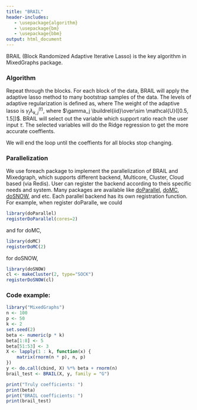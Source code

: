 ```yaml
---
title: "BRAIL"
header-includes:
   - \usepackage{algorithm}
   - \usepackage{bm}
   - \usepackage{bbm}
output: html_document
---
```


BRAIL (Block Randomized Adaptive Iterative Lasso) is the key algorithm in MixedGraphs package. 

### Algorithm
Repeat through the blocks. For each block of the data, BRAIL will apply the adaptive lasso method to many bootstrap samples of the data. The levels of adaptive regularization is defined as,
\begin{align*}
\lambda_{k,j}^{(t)} = \begin{cases} \eta^{(t)}_k   & \text{if } \hat{\beta}^{(t-1)}_{k,j} \neq 0, \\ 
                                                       2\eta^{(t)}_k & \text{otherwise} \end{cases}
\end{align*}
where 
\begin{equation*} 
\eta^{(t)}_k=\frac{\Lambda_{\max}(\widehat{\mathbf{\Theta}}^{(t-1)}_k)}{\Lambda_{\max}(\mathbf{X}^T\mathbf{X})} \  \frac{1}{\sqrt{n} } \|\hat{\mathbf{\beta}}^{(t-1)}_{k}\|_{2} \sqrt{\frac{\log( p_{k})}{n}\hspace{3pt} \|\hat{\mathbf{\beta}}^{(t-1)}_{k} \|_{0} } 
\end{equation*}
The weight of the adaptive lasso is $\gamma_j\lambda^{(t)}_{k,j}$, where $\gamma_j \buildrel{iid}\over\sim \mathcal{U}([0.5, 1.5])$.
BRAIL will select out the variable which support ratio reach the user input $\tau$. The selected variables will do the Ridge regression to get the more accurate coeffients.

We will end the loop until the coeffients for all blocks stop changing.


### Parallelization
We use foreach package to implement the parallelization of BRAIL and Mixedgraph, which supports different backend, Multicore, Cluster, Cloud based (via Redis). User can register the backend according to theis specific needs and system. Many packages are available like [doParallel](https://cran.r-project.org/web/packages/doParallel/vignettes/gettingstartedParallel.pdf), [doMC](https://cran.r-project.org/web/packages/doMC/vignettes/gettingstartedMC.pdf), [doSNOW](https://cran.r-project.org/web/packages/doSNOW/index.html), and etc. Each parallel backend has its own registration function. For example, when register doParalle, we could

```r
library(doParallel)
registerDoParallel(cores=2)
```
and for doMC,
```r
library(doMC)
registerDoMC(2)
```

for doSNOW, 
```r
library(doSNOW)
cl <- makeCluster(2, type="SOCK")
registerDoSNOW(cl)
```
### Code example:
```R
library("MixedGraphs")
n <- 100
p <- 50
k <- 2
set.seed(2)
beta <- numeric(p * k)
beta[1:8] <- 5
beta[51:53] <- 3
X <- lapply(1 : k, function(x) {
    matrix(rnorm(n * p), n, p)
})
y <- do.call(cbind, X) %*% beta + rnorm(n)
brail_test <- BRAIL(X, y, family = "G")
```
```R
print("Truly coefficients: ")
print(beta)
print("BRAIL coefficients: ")
print(brail_test)
```